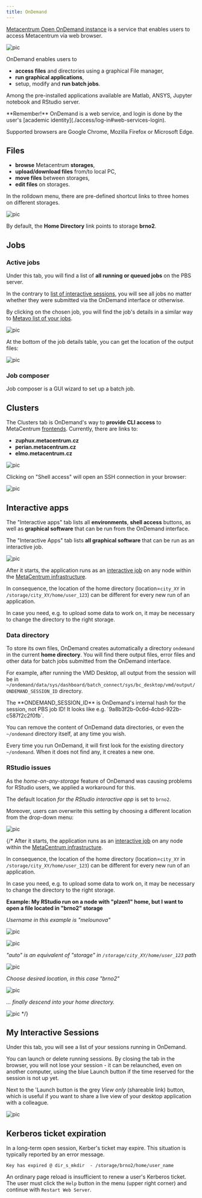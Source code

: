 ```yaml
---
title: OnDemand
---
```

[Metacentrum Open OnDemand instance](https://ondemand.metacentrum.cz) is a service that enables users to access Metacentrum via web browser.

![pic](/img/meta/ondemand/ondemand_dashboard.png)

OnDemand enables users to

- **access files** and directories using a graphical File manager,
- **run graphical applications**,
- setup, modify and **run batch jobs**.

Among the pre-installed applications available are Matlab, ANSYS, Jupyter notebook and RStudio server.
   
<Callout  type="info" title="Authorization">
**Remember!** OnDemand is a web service, and login is done by the user's [academic identity](./access/log-in#web-services-login).
</Callout>

Supported browsers are Google Chrome, Mozilla Firefox or Microsoft Edge. 

## Files

- **browse** Metacentrum **storages**,
- **upload/download files** from/to local PC,
- **move files** between storages,
- **edit files** on storages.

In the rolldown menu, there are pre-defined shortcut links to three homes on different storages.

![pic](/img/meta/ondemand/files-rolldown.png)

By default, the **Home Directory** link points to storage **brno2**.

## Jobs

### Active jobs

Under this tab, you will find a list of **all running or queued jobs** on the PBS server.

In the contrary to [list of interactive sessions](#my-interactive-sessions), you will see all jobs no matter whether they were submitted via the OnDemand interface or otherwise.

By clicking on the chosen job, you will find the job's details in a similar way to [Metavo list of your jobs](http://metavo.metacentrum.cz/pbsmon2/person). 

![pic](/img/meta/ondemand/active-jobs-top.png)

At the bottom of the job details table, you can get the location of the output files:

![pic](/img/meta/ondemand/active-jobs-bottom.png)

### Job composer

Job composer is a GUI wizard to set up a batch job.

## Clusters

The Clusters tab is OnDemand's way to **provide CLI access** to MetaCentrum [frontends](../computing/infrastructure/frontends). Currently, there are links to:

- **zuphux.metacentrum.cz**
- **perian.metacentrum.cz**
- **elmo.metacentrum.cz**  
   
![pic](/img/meta/ondemand/clusters-rolldown.png)

Clicking on "Shell access" will open an SSH connection in your browser:

![pic](/img/meta/ondemand/shell-login.png)

## Interactive apps

The "Interactive apps" tab lists all **environments**, **shell access** buttons, as well as **graphical software** that can be run from the OnDemand interface.

The "Interactive Apps" tab lists **all graphical software** that can be run as an interactive job.

![pic](/img/meta/ondemand/apps.png)

After it starts, the application runs as an [interactive job](../computing/run-basic-job#interactive-job) on any node within the [MetaCentrum infrastructure](../computing/infrastructure/frontend-storage).

In consequence, the location of the home directory (location=`city_XY` in `/storage/city_XY/home/user_123`) can be different for every new run of an application.

In case you need, e.g. to upload some data to work on, it may be necessary to change the directory to the right storage.

### Data directory

To store its own files, OnDemand creates automatically a directory `ondemand` in the current **home directory**. You will find there output files, error files and other data for batch jobs submitted from the OnDemand interface.

For example, after running the VMD Desktop, all output from the session will be in `~/ondemand/data/sys/dashboard/batch_connect/sys/bc_desktop/vmd/output/ONDEMAND_SESSION_ID` directory.

<Callout  type="warn" title="Warning">
    The **ONDEMAND_SESSION_ID** is OnDemand's internal hash for the session, not PBS job ID! It looks like e.g. `9a8b3f2b-0c6d-4cbd-922b-c587f2c2f0fb`.
</Callout>

You can remove the content of OnDemand data directories, or even the `~/ondemand` directory itself, at any time you wish.

Every time you run OnDemand, it will first look for the existing directory `~/ondemand`. When it does not find any, it creates a new one.

### RStudio issues

As the *home-on-any-storage* feature of OnDemand was causing problems for RStudio users, we applied a workaround for this.

The default location *for the RStudio interactive app* is set to `brno2`.

Moreover, users can overwrite this setting by choosing a different location from the drop-down menu:

![pic](/img/meta/ondemand/rstudio-dir-fix.png)

{/*
After it starts, the application runs as an [interactive job](../computing/run-basic-job#interactive-job) on any node within the [MetaCentrum infrastructure](../computing/infrastructure/frontend-storage).

In consequence, the location of the home directory (location=`city_XY` in `/storage/city_XY/home/user_123`) can be different for every new run of an application.

In case you need, e.g. to upload some data to work on, it may be necessary to change the directory to the right storage.

**Example: My RStudio run on a node with "plzen1" home, but I want to open a file located in "brno2" storage**

*Username in this example is "melounova"*

![pic](/img/meta/ondemand/app-dir-01.png)

![pic](/img/meta/ondemand/app-dir-02.png)

*"auto" is an equivalent of "storage" in `/storage/city_XY/home/user_123` path*

![pic](/img/meta/ondemand/app-dir-03.png)

*Choose desired location, in this case "brno2"*

![pic](/img/meta/ondemand/app-dir-04.png)

*... finally descend into your home directory.*

![pic](/img/meta/ondemand/app-dir-05.png)
*/}

## My Interactive Sessions

Under this tab, you will see a list of your sessions running in OnDemand.

You can launch or delete running sessions. By closing the tab in the browser, you will not lose your session - it can be relaunched, even on another computer, using the blue Launch button if the time reserved for the session is not up yet. 

Next to the 'Launch button is the grey *View only* (shareable link) button, which is useful if you want to share a live view of your desktop application with a colleague.

![pic](/img/meta/ondemand/interact-sessions.png)

## Kerberos ticket expiration

In a long-term open session, Kerber's ticket may expire. This situation is typically reported by an error message.

```Key has expired @ dir_s_mkdir  - /storage/brno2/home/user_name```

An ordinary page reload is insufficient to renew a user's Kerberos ticket. The user must click the ```Help``` button in the menu (upper right corner) and continue with ```Restart Web Server```.
